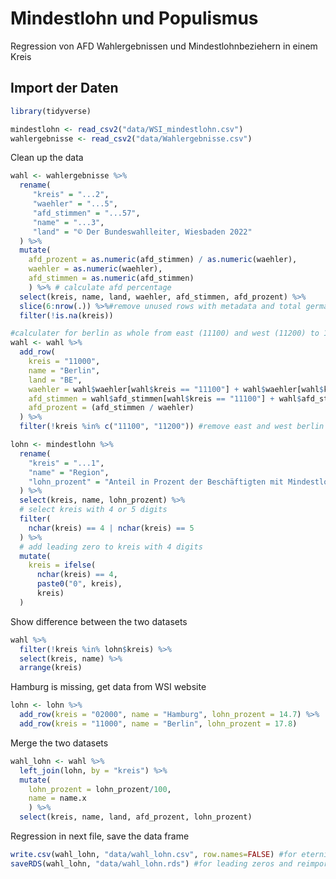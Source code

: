 # Mindestlohn und Populismus

Regression von AFD Wahlergebnissen und Mindestlohnbeziehern in einem Kreis

## Import der Daten

```r
library(tidyverse)
```

```r
mindestlohn <- read_csv2("data/WSI_mindestlohn.csv")
wahlergebnisse <- read_csv2("data/Wahlergebnisse.csv")
```

Clean up the data

```r
wahl <- wahlergebnisse %>%
  rename(
     "kreis" = "...2", 
     "waehler" = "...5",
     "afd_stimmen" = "...57",
     "name" = "...3",
     "land" = "© Der Bundeswahlleiter, Wiesbaden 2022"
  ) %>%
  mutate(
    afd_prozent = as.numeric(afd_stimmen) / as.numeric(waehler),
    waehler = as.numeric(waehler),
    afd_stimmen = as.numeric(afd_stimmen)
    ) %>% # calculate afd percentage
  select(kreis, name, land, waehler, afd_stimmen, afd_prozent) %>% 
  slice(6:nrow(.)) %>%#remove unused rows with metadata and total germany
  filter(!is.na(kreis))

#calculater for berlin as whole from east (11100) and west (11200) to 11000
wahl <- wahl %>%
  add_row(
    kreis = "11000",
    name = "Berlin",
    land = "BE",
    waehler = wahl$waehler[wahl$kreis == "11100"] + wahl$waehler[wahl$kreis == "11200"],
    afd_stimmen = wahl$afd_stimmen[wahl$kreis == "11100"] + wahl$afd_stimmen[wahl$kreis == "11200"],
    afd_prozent = (afd_stimmen / waehler)
  ) %>%
  filter(!kreis %in% c("11100", "11200")) #remove east and west berlin

```

```r
lohn <- mindestlohn %>%
  rename(
    "kreis" = "...1",
    "name" = "Region",
    "lohn_prozent" = "Anteil in Prozent der Beschäftigten mit Mindestlohn-anspruch"
  ) %>%
  select(kreis, name, lohn_prozent) %>%
  # select kreis with 4 or 5 digits
  filter(
    nchar(kreis) == 4 | nchar(kreis) == 5
  ) %>%
  # add leading zero to kreis with 4 digits
  mutate(
    kreis = ifelse(
      nchar(kreis) == 4, 
      paste0("0", kreis), 
      kreis)
  )

```

Show difference between the two datasets

```r
wahl %>%
  filter(!kreis %in% lohn$kreis) %>%
  select(kreis, name) %>%
  arrange(kreis)
```

Hamburg is missing, get data from WSI website

```r
lohn <- lohn %>%
  add_row(kreis = "02000", name = "Hamburg", lohn_prozent = 14.7) %>%
  add_row(kreis = "11000", name = "Berlin", lohn_prozent = 17.8)
```

Merge the two datasets

```r
wahl_lohn <- wahl %>%
  left_join(lohn, by = "kreis") %>%
  mutate(
    lohn_prozent = lohn_prozent/100,
    name = name.x
    ) %>%
  select(kreis, name, land, afd_prozent, lohn_prozent)
```

Regression in next file, save the data frame

```r
write.csv(wahl_lohn, "data/wahl_lohn.csv", row.names=FALSE) #for eternity
saveRDS(wahl_lohn, "data/wahl_lohn.rds") #for leading zeros and reimporting
```
